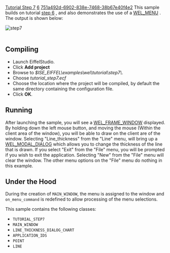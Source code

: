 [[Property:title|Tutorial Step 7]]
[[Property:weight|6]]
[[Property:uuid|751a492d-6902-838e-7468-38b67e40f4e2]]
This sample builds on tutorial [[Tutorial Step 6|step 6]] , and also demonstrates the use of a [[ref:libraries/wel/reference/wel_menu_chart|WEL_MENU]] . The output is shown below: 
 [[Image:step7|step7]]  <br/>
<br/>

==Compiling==

* Launch EiffelStudio. 
* Click '''Add project'''
* Browse to ''$ISE_EIFFEL\examples\wel\tutorial\step7\''. 
* Choose ''tutorial_step7.ecf''
* Choose the location where the project will be compiled, by default the same directory containing the configuration file. 
* Click '''OK'''. 


==Running==

After launching the sample, you will see a [[ref:libraries/wel/reference/wel_frame_window_chart|WEL_FRAME_WINDOW]]  displayed. By holding down the left mouse button, and moving the mouse (Within the client area of the window), you will be able to draw on the client are of the window. Selecting "Line_thickness" from the "Line" menu, will bring up a [[ref:libraries/wel/reference/wel_modal_dialog_chart|WEL_MODAL_DIALOG]]  which allows you to change the thickness of the line that is drawn. If you select "Exit" from the "File" menu, you will be prompted if you wish to exit the application. Selecting "New" from the "File" menu will clear the window. The other menu options on the "File" menu do nothing in this example. 

==Under the Hood==

During the creation of <code>MAIN_WINDOW</code>, the menu is assigned to the window and <code>on_menu_command</code> is redefined to allow processing of the menu selections. 

This sample contains the following classes: 
* <code>TUTORIAL_STEP7</code>
* <code>MAIN_WINDOW</code>
* <code>LINE_THICKNESS_DIALOG_CHART</code>
* <code>APPLICATION_IDS</code>
* <code>POINT</code>
* <code>LINE</code>





